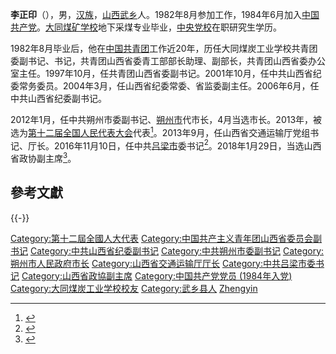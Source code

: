 '''李正印'''（{{bd|1962年|8月||catIdx=Li李}}），男，[[汉族|汉族]]，[[山西|山西]][[武乡|武乡]]人。1982年8月参加工作，1984年6月加入[[中国共产党|中国共产党]]。[[大同煤矿学校|大同煤矿学校]]地下采煤专业毕业，[[中央党校|中央党校]]在职研究生学历。

1982年8月毕业后，他在[[中国共青团|中国共青团]]工作近20年，历任大同煤炭工业学校共青团委副书记、书记，共青团山西省委青工部部长助理、副部长，共青团山西省委办公室主任。1997年10月，任共青团山西省委副书记。2001年10月，任中共山西省纪委常务委员。2004年3月，任山西省纪委常委、省监委副主任。2006年6月，任中共山西省纪委副书记。

2012年1月，任中共朔州市委副书记、[[朔州市|朔州市]]代市长，4月当选市长。2013年，被选为[[第十二届全国人民代表大会|第十二届全国人民代表大会]]代表<ref>{{cite news|title=全国人大代表信息-李正印|url= http://210.82.31.1:8084/delegate/viewDelegate.action?dbid=120249|accessdate=2013-03-28|newspaper=全国人大网|archive-url=https://web.archive.org/web/20141223184348/http://www.npc.gov.cn/delegate/viewDelegate.action?dbid=120249|archive-date=2014-12-23|dead-url=yes}}</ref>。2013年9月，任山西省交通运输厅党组书记、厅长。2016年11月10日，任中共[[吕梁市|吕梁市]]委书记<ref>{{cite web|accessdate=2016-11-10|url=http://www.thepaper.cn/newsDetail_forward_1558800|title=山西省交通运输厅厅长、党组书记李正印任吕梁市委书记|publisher=澎湃新闻|archive-date=2016-11-11|archive-url=https://web.archive.org/web/20161111040101/http://www.thepaper.cn/newsDetail_forward_1558800|dead-url=no}}</ref>。2018年1月29日，当选山西省政协副主席<ref>{{cite news|title=黄晓薇当选山西省政协主席(图/简历)|url=http://news.sina.com.cn/c/nd/2018-01-29/doc-ifyqyesy3815571.shtml|accessdate=2018-01-29|work=中国共产党新闻网|agency=新华社|date=2018-01-29|archive-date=2019-05-11|archive-url=https://web.archive.org/web/20190511120803/http://news.sina.com.cn/c/nd/2018-01-29/doc-ifyqyesy3815571.shtml|dead-url=no}}</ref>。

==參考文獻==
{{reflist}}

{{-}}
{{start box}}
{{s-ppo|cpc}}
{{s-before|[[王清宪|王清宪]]}}
{{s-title|[[中国共产党|中国共产党]][[吕梁市|吕梁市]]委员会书记|2016年11月－2021年3月}}
{{s-after|[[孙大军|孙大军]]}}
{{s-gov|prc}}
{{s-before|[[段建国|段建国]]}}
{{s-title|[[山西省交通运输厅|山西省交通运输厅]]厅长|2013年9月－2016年11月}}
{{s-after|[[张志川|张志川]]}}
{{s-before|[[冯改朵|冯改朵]]}}
{{s-title|[[朔州市|朔州市]]人民政府市长|2012年1月－2013年9月}}
{{s-after|[[李海渊|李海渊]]}}
{{end box}}

{{山西省领导人}}
{{朔州市市长}}

{{DEFAULTSORT:Li李}}
[[Category:第十二屆全國人大代表|Category:第十二屆全國人大代表]]
[[Category:中国共产主义青年团山西省委员会副书记|Category:中国共产主义青年团山西省委员会副书记]]
[[Category:中共山西省纪委副书记|Category:中共山西省纪委副书记]]
[[Category:中共朔州市委副书记|Category:中共朔州市委副书记]]
[[Category:朔州市人民政府市长|Category:朔州市人民政府市长]]
[[Category:山西省交通运输厅厅长|Category:山西省交通运输厅厅长]]
[[Category:中共吕梁市委书记|Category:中共吕梁市委书记]]
[[Category:山西省政協副主席|Category:山西省政協副主席]]
[[Category:中国共产党党员_(1984年入党)|Category:中国共产党党员 (1984年入党)]]
[[Category:大同煤炭工业学校校友|Category:大同煤炭工业学校校友]]
[[Category:武乡县人|Category:武乡县人]]
[[Category:李姓|Zhengyin]]